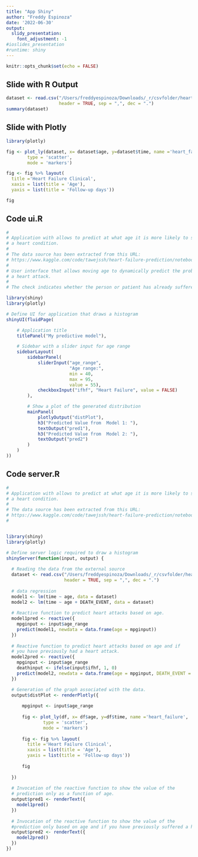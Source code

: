 ```yaml
---
title: "App Shiny"
author: "Freddy Espinoza"
date: '2022-06-30'
output: 
  slidy_presentation:
    font_adjustment: -1
#ioslides_presentation
#runtime: shiny
---
```


```r
knitr::opts_chunk$set(echo = FALSE)
```

## Slide with R Output

```r
dataset <- read.csv("/Users/freddyespinoza/Downloads/_r/csvfolder/heart_failure_clinical_records_dataset.csv", 
                    header = TRUE, sep = ",", dec = ".")
summary(dataset)
```

## Slide with Plotly

```r

library(plotly)

fig <- plot_ly(dataset, x= dataset$age, y=dataset$time, name ='heart_failure', 
        type = 'scatter', 
        mode = 'markers')

fig <- fig %>% layout(
  title ='Heart Failure Clinical', 
  xaxis = list(title = 'Age'), 
  yaxis = list(title = 'Follow-up days'))

fig

```

## Code ui.R

```r
#
# Application with allows to predict at what age it is more likely to suffer from 
# a heart condition.
# 
# The data source has been extracted from this URL:
# https://www.kaggle.com/code/tawejssh/heart-failure-prediction/notebook
#
# User interface that allows moving age to dynamically predict the probability of having 
# a heart attack.
# 
# The check indicates whether the person or patient has already suffered from heart failure.

library(shiny)
library(plotly)

# Define UI for application that draws a histogram
shinyUI(fluidPage(

    # Application title
    titlePanel("My predictive model"),

    # Sidebar with a slider input for age range
    sidebarLayout(
        sidebarPanel(
            sliderInput("age_range",
                        "Age range:",
                        min = 40,
                        max = 95,
                        value = 55),
            checkboxInput("ifhf", "Heart Failure", value = FALSE)       
        ),

        # Show a plot of the generated distribution
        mainPanel(
            plotlyOutput("distPlot"),
            h3("Predicted Value from  Model 1: "),
            textOutput("pred1"),
            h3("Predicted Value from  Model 2: "),
            textOutput("pred2")
        )
    )
))
```

## Code server.R

```r
#
# Application with allows to predict at what age it is more likely to suffer from 
# a heart condition.
# 
# The data source has been extracted from this URL:
# https://www.kaggle.com/code/tawejssh/heart-failure-prediction/notebook
#


library(shiny)
library(plotly)

# Define server logic required to draw a histogram
shinyServer(function(input, output) {
  
  # Reading the data from the external source
  dataset <- read.csv("/Users/freddyespinoza/Downloads/_r/csvfolder/heart_failure_clinical_records_dataset.csv", 
                      header = TRUE, sep = ",", dec = ".")
  
  # data regression
  model1 <- lm(time ~ age, data = dataset)
  model2 <- lm(time ~ age + DEATH_EVENT, data = dataset)
  
  # Reactive function to predict heart attacks based on age.
  model1pred <- reactive({
    mpginput <- input$age_range
    predict(model1, newdata = data.frame(age = mpginput))
  })
  
  # Reactive function to predict heart attacks based on age and if 
  # you have previously had a heart attack.
  model2pred <- reactive({
    mpginput <- input$age_range
    deathinput <- ifelse(input$ifhf, 1, 0)
    predict(model2, newdata = data.frame(age = mpginput, DEATH_EVENT = deathinput))
  })

  # Generation of the graph associated with the data.
  output$distPlot <- renderPlotly({
    
      mpginput <- input$age_range
      
      fig <- plot_ly(df, x= df$age, y=df$time, name ='heart_failure', 
              type = 'scatter', 
              mode = 'markers')
      
      fig <- fig %>% layout(
        title ='Heart Failure Clinical', 
        xaxis = list(title = 'Age'), 
        yaxis = list(title = 'Follow-up days'))
      
      fig
  
  })
  
  # Invocation of the reactive function to show the value of the 
  # prediction only as a function of age.
  output$pred1 <- renderText({
    model1pred()
  })
  
  # Invocation of the reactive function to show the value of the
  #prediction only based on age and if you have previously suffered a heart attack.
  output$pred2 <- renderText({
    model2pred()
  })
})
```
